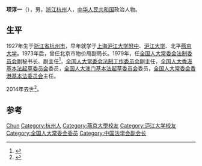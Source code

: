 '''项淳一'''（{{bd|1927年|8月|2014年|2月14日|catIdx=Xiang}}），男，[[浙江|浙江]][[杭州|杭州]]人，[[中华人民共和国|中华人民共和国]]政治人物。

== 生平 ==
1927年生于[[浙江省|浙江省]][[杭州市|杭州市]]，早年就学于[[上海沪江大学附中|上海沪江大学附中]]、[[沪江大学|沪江大学]]、北平[[燕京大学|燕京大学]]。1973年后，曾任北京市物价局副局长。1979年，任[[全国人大常委会法制委员会|全国人大常委会法制委员会]]副秘书长、副主任<ref>{{cite news|title=回顾1979年3阿个月制定7部法的立法经历 迈出健全社会主义法制关键的一步 王汉斌访谈录之三|url=http://www.legaldaily.com.cn/bm/content/2010-12/04/content_2381066.htm?node=20731|accessdate=2014-02-26|newspaper=法制网}}</ref>，[[全国人大常委会法制工作委员会|全国人大常委会法制工作委员会]]副主任，[[全国人大香港基本法起草委员会|全国人大香港基本法起草委员会]]委员，[[全国人大澳门基本法起草委员会|全国人大澳门基本法起草委员会]]委员，[[全国人大常委会香港基本法委员会|全国人大常委会香港基本法委员会]]主任。

2014年去世<ref>{{cite news|title=项淳一同志逝世|url=http://news.xinhuanet.com/politics/2014-02/26/c_119513110.htm|accessdate=2014-02-26|newspaper=新华网|archive-date=2014-03-27|archive-url=https://web.archive.org/web/20140327210734/http://news.xinhuanet.com/politics/2014-02/26/c_119513110.htm|dead-url=no}}</ref>。

== 参考 ==
{{reflist}}

{{Navboxes 
| title  = 项淳一在[[中国法学会|中国法学会]]的职务
| list1  =
{{中国法学会第一届理事会}}
}}

{{Authority control}}
{{DEFAULTSORT:Xiang项}}
[[Category:項姓|Chun]]
[[Category:杭州人|Category:杭州人]]
[[Category:燕京大學校友|Category:燕京大學校友]]
[[Category:沪江大学校友|Category:沪江大学校友]]
[[Category:全国人大常委会委员|Category:全国人大常委会委员]]
[[Category:中国法学会副会长|Category:中国法学会副会长]]